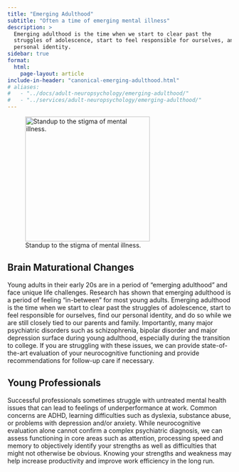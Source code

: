 ```yaml
---
title: "Emerging Adulthood"
subtitle: "Often a time of emerging mental illness"
description: >
  Emerging adulthood is the time when we start to clear past the
  struggles of adolescence, start to feel responsible for ourselves, and find our
  personal identity.
sidebar: true
format:
  html:
    page-layout: article
include-in-header: "canonical-emerging-adulthood.html"
# aliases:
#   - "../docs/adult-neuropsychology/emerging-adulthood/"
#   - "../services/adult-neuropsychology/emerging-adulthood/"
---
```


![Standup to the stigma of mental illness.](mentalhealth1.jpeg "Emerging Adulthood"){width=20em}

## Brain Maturational Changes

Young adults in their early 20s are in a period of “emerging adulthood” and face unique life challenges.  Research has shown that emerging adulthood is a period of feeling “in-between” for most young adults.  Emerging adulthood is the time when we start to clear past the struggles of adolescence, start to feel responsible for ourselves, find our personal identity, and do so while we are still closely tied to our parents and family.  Importantly, many major psychiatric disorders such as schizophrenia, bipolar disorder and major depression surface during young adulthood, especially during the transition to college.  If you are struggling with these issues, we can provide state-of-the-art evaluation of your neurocognitive functioning and provide recommendations for follow-up care if necessary.

## Young Professionals

Successful professionals sometimes struggle with untreated mental health issues that can lead to feelings of underperformance at work.  Common concerns are ADHD, learning difficulties such as dyslexia, substance abuse, or problems with depression and/or anxiety.  While neurocognitive evaluation alone cannot confirm a complex psychiatric diagnosis, we can assess functioning in core areas such as attention, processing speed and memory to objectively identify your strengths as well as difficulties that might not otherwise be obvious.  Knowing your strengths and weakness may help increase productivity and improve work efficiency in the long run.

